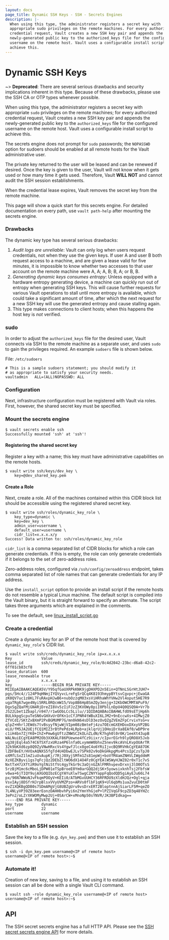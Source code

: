 ```yaml
---
layout: docs
page_title: Dynamic SSH Keys - SSH - Secrets Engines
description: |-
  When using this type, the administrator registers a secret key with
  appropriate sudo privileges on the remote machines. For every authorized
  credential request, Vault creates a new SSH key pair and appends the
  newly-generated public key to the authorized_keys file for the configured
  username on the remote host. Vault uses a configurable install script to
  achieve this.
---
```


# Dynamic SSH Keys

~> **Deprecated**: There are several serious drawbacks and security implications
inherent in this type. Because of these drawbacks, please use the SSH CA or OTP
types whenever possible.

When using this type, the administrator registers a secret key with appropriate
`sudo` privileges on the remote machines; for every authorized credential
request, Vault creates a new SSH key pair and appends the newly-generated public
key to the `authorized_keys` file for the configured username on the remote
host. Vault uses a configurable install script to achieve this.

The secrets engine does not prompt for `sudo` passwords; the `NOPASSWD` option for
sudoers should be enabled at all remote hosts for the Vault administrative
user.

The private key returned to the user will be leased and can be renewed if
desired. Once the key is given to the user, Vault will not know when it gets
used or how many time it gets used. Therefore, Vault **WILL NOT** and cannot
audit the SSH session establishments.

When the credential lease expires, Vault removes the secret key from the remote
machine.

This page will show a quick start for this secrets engine. For detailed documentation
on every path, use `vault path-help` after mounting the secrets engine.

### Drawbacks

The dynamic key type has several serious drawbacks:

1. _Audit logs are unreliable_: Vault can only log when users request
   credentials, not when they use the given keys. If user A and user B both
   request access to a machine, and are given a lease valid for five minutes,
   it is impossible to know whether two accesses to that user account on the
   remote machine were A, A; A, B; B, A; or B, B.
2. _Generating dynamic keys consumes entropy_: Unless equipped with a hardware
   entropy generating device, a machine can quickly run out of entropy when
   generating SSH keys. This will cause further requests for various Vault
   operations to stall until more entropy is available, which could take a
   significant amount of time, after which the next request for a new SSH key
   will use the generated entropy and cause stalling again.
3. This type makes connections to client hosts; when this happens the host key
   is _not_ verified.

### sudo

In order to adjust the `authorized_keys` file for the desired user, Vault
connects via SSH to the remote machine as a separate user, and uses `sudo` to
gain the privileges required. An example `sudoers` file is shown below.

File: `/etc/sudoers`

```hcl
# This is a sample sudoers statement; you should modify it
# as appropriate to satisfy your security needs.
vaultadmin   ALL=(ALL)NOPASSWD: ALL
```

### Configuration

Next, infrastructure configuration must be registered with Vault via roles.
First, however, the shared secret key must be specified.

### Mount the secrets engine

```shell-session
$ vault secrets enable ssh
Successfully mounted 'ssh' at 'ssh'!
```

#### Registering the shared secret key

Register a key with a name; this key must have administrative capabilities on
the remote hosts.

```shell-session
$ vault write ssh/keys/dev_key \
    key=@dev_shared_key.pem
```

#### Create a Role

Next, create a role. All of the machines contained within this CIDR block list
should be accessible using the registered shared secret key.

```shell-session
$ vault write ssh/roles/dynamic_key_role \
    key_type=dynamic \
    key=dev_key \
    admin_user=username \
    default_user=username \
    cidr_list=x.x.x.x/y
Success! Data written to: ssh/roles/dynamic_key_role
```

`cidr_list` is a comma separated list of CIDR blocks for which a role can
generate credentials. If this is empty, the role can only generate credentials
if it belongs to the set of zero-address roles.

Zero-address roles, configured via `/ssh/config/zeroaddress` endpoint, takes
comma separated list of role names that can generate credentials for any IP
address.

Use the `install_script` option to provide an install script if the remote
hosts do not resemble a typical Linux machine. The default script is compiled
into the Vault binary, but it is straight forward to specify an alternate. The
script takes three arguments which are explained in the comments.

To see the default, see
[linux_install_script.go](https://github.com/hashicorp/vault/blob/master/builtin/logical/ssh/linux_install_script.go)

### Create a credential

Create a dynamic key for an IP of the remote host that is covered by
`dynamic_key_role`'s CIDR list.

```shell-session
$ vault write ssh/creds/dynamic_key_role ip=x.x.x.x
Key            	Value
lease_id       	ssh/creds/dynamic_key_role/8c4d2042-23bc-d6a8-42c2-6ff01cb83cf8
lease_duration 	600
lease_renewable	true
ip             	x.x.x.x
key            	-----BEGIN RSA PRIVATE KEY-----
MIIEpAIBAAKCAQEA5V/Y95qfGaUXRPkKNK9jgDHXPD2n5Ein+QTNnLSGrHtJUH7+
pgs/5Hc4//124P9qHNmjIYQVyvcLreFgSrQCq4K8193hmypBYtsvCgvpc+jEwaGA
zK0QV7uc1z8KL7FuRAxpHJwB6+nubOzzqM03xsViHRhaWhYVHw2Vl4oputSHE7R9
ugaTRg67wge4Nyi5RRL0RQcmW15/Vop8B6HpBSmZQy3enjg+32KbOWCMMTAPuF9/
DgxSgZQaFMjGN4RjDreZI8Vv5zIiFJzZ3KVOWy8piI0PblLnDpU4Q0QSQ9A+Vr7b
JS22Lbet1Zbapl/n947/r1wGObLCc5Lilu//1QIDAQABAoIBAHWLfdO9sETjHp6h
BULkkpgScpuTeSN6vGHXvUrOFKn1cCfJPNR4tWBuXI6LJM2+9nEccwXs+4IMwjZ0
ZfVCdI/SKtZxBXmP2PxBGMUMP7G/mn0kN64sDlD3ezOvQZgZVEmZFpCrvixYsG+v
qlpZ+HhrlJEWds7tvBsyyfNjwWjVIpm08zBmteFj4zu7OEcmGXEHDoxDXxyVP2BG
eLU/fM5JA2UEjfCQ1MIZ3rBtPePdz4LRpb+ajklqrUj1OHoiDrXa8EAf0/wDP9re
c1iH4bn7ZjYK0+IhZ+Pmw6gUftzZNWSC2kOLnZLdN/K7hgh0l0r0K/1eeXt43upB
WALNuiECgYEA8PM2Ob3XXKALF86PUewne4fCz9iixr/cIpvrEGrh9lyQRO8X5Jxb
ug38jEql4a574C6TSXfzxURza4P6lnfa0LvymmW0bhxZ5nev9kcAVnLKvpOUArTR
32k9bKXd6zp8Q9ZyVNwHRxcVs4YgwfJlcx8geC4o6YRiIjvcBQ9RVHkCgYEA87OK
lZDFBeEY/HVOxAQNXS5fgTd4U4DbwEJLv7SPk02v9oDkGHkpgMs4PcsIpCzsTpJ0
oXMfLSxZ1lmZiuUvAupKj/7RjJ0XyjSMfm1Zs81epWj+boVfM4amZNHVLIWgddmM
XzXEZKByvi1gs7qFcjQz2DEbZltWO6dX14O4Fz0CgYEAlWSWyHJWZ02r0xT1c7vS
NxtTxH7zXftzR9oYgtNiStfVc4gy7kGr9c3aOjnGZAlFMRhvpevDrxnj3lO0OTsS
5rzBjM1mc6cMboLjDPW01eTSpBroeE0Ym0arGQQ2djSK+5yowsixknhTsj2FbfsW
v6wa+6jTIQY9ujAXGOQIbzECgYAYuXlw7SwgCZNYYappFqQodQD5giAyEJu66L74
px/96N7WWoNJvFkqmPOOyV+KEIi0/ATbMGvUUHCY36RFRDU9zXldHJQz+Ogl+qja
VsvIAyj8DSfrHJrpBlsxVVyUVMZPzo+ARVs0flbF1qK9+Ul6qbMs1uaZvuCD0tmF
ovZ1XQKBgQDB0s7SDmAMgVjG8UBZgUru9vsDrxERT2BloptnnAjSiarLF5M+qeZO
7L4NLyVP39Z83eerEonzDAHHbvhPyi6n2YmnYhGjeP+lPZIVqGF9cpZD3q48YHZc
3ePn2/oLZrXKWOMyMwp2Uj+0SArCW+xMnoNp50sYNVR/JK3BPIdkag==
-----END RSA PRIVATE KEY-----
key_type       	dynamic
port           	22
username       	username
```

### Establish an SSH session

Save the key to a file (e.g. `dyn_key.pem`) and then use it to establish an SSH
session.

```shell-session
$ ssh -i dyn_key.pem username@<IP of remote host>
username@<IP of remote host>:~$
```

### Automate it!

Creation of new key, saving to a file, and using it to establish an SSH session
can all be done with a single Vault CLI command.

```shell-session
$ vault ssh -role dynamic_key_role username@<IP of remote host>
username@<IP of remote host>:~$
```

## API

The SSH secret secrets engine has a full HTTP API. Please see the
[SSH secret secrets engine API](/vault/api-docs/secret/ssh) for more
details.
